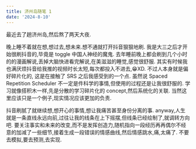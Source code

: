 ```yaml
---
title: 济州岛随笔 1
date: '2024-8-10'
---
```


最近去了趟济州岛,然后熬了两天大夜.

<!-- 定的酒店名字是"济州皇家酒店",但没想到在市区里的的酒店可以阴森到这个程度.(这里应该有配图,但是电脑和手机没同步,而且还没想好博客里面的图片最终放哪处理).大夏天的还没有空调,第一天躺了 4 个小时,实在受不了酸臭的床单,下去 711 买了个早饭,在糊弄糊弄直接坐公车去东线玩了.
济州岛的公交绝对是我的救星,又带空调又带 wifi,比待房间里舒服多了.无法想象没有 wifi 我该在车上如何度过. 在咸德喝了口咖啡,果冻海和咖啡还是挺配的. 咖啡是我的第二个救星,到了韩国境内之后真的进化掉了睡眠,虽然说没有睡多少,但好像一直都很有精神.第二天应该是 睡了 2 小时,早上凌晨的飞机.去 cu 买了个冰杯和咖啡.果然只有冰咖啡才算咖啡,每次喝完都感觉自己活过来了. -->

晚上睡不着就在想,想过去,想未来.想不通就打开抖音狠狠地刷. 我是大三之后才开始很刷抖音的,毕竟是 toggle 中国人神经的魔鬼. 去年睡前晚上都会刷到几个小时的的漫画解说,丢掉大脑快进看完解说,在美滋滋的睡觉,感觉很舒服. 其实有时候我也满厌烦抖音给我推的视频时长太短,每次都投入不进去,😁XD.
不过人本身就是偏好碎片化的, 这是在接触了 SRS 之后我感受到的一个点. 虽然说 Spaced Repetition Scheduler 不一定是件科学的事情,但使用的过程还是让我很舒服的. 学习就像搭积木一样,先是分散的学习碎片化的 concept,然后系统化的关联. 当然这里应该只是一个例子,现实情况应该更加的负责.

抖音刷腻了就继续想,想开心的事情,想让我痛苦甚至身份分离的事. anyway,人生就是一条直线永远向前,过往让我的线条在上下摇摆,但线条已经绘制了,就调转方向吧. 要关注事实和未来的改变,而不是发挥创造力,随机指向一段经历再再偶尔不经意的加减了一些细节,接着生成一段错误的情感曲线,然后情感跳水,痛,太痛了. 不要去模拟,要去预测,去实现.
